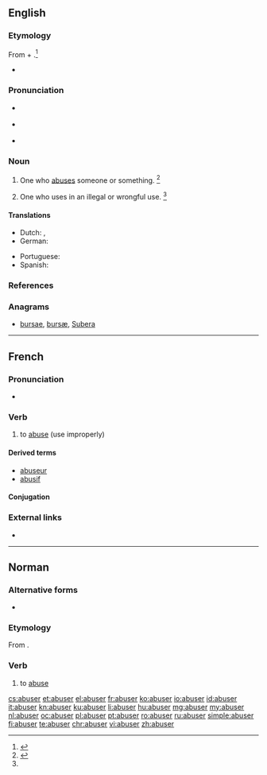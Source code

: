 ==English==

===Etymology===
From {{etyl|enm|en}} {{term|abusen||to abuse|lang=enm}} + {{etyl|en|-}} {{term|-er||one that does the specified action|lang=en}}.<ref name=WI3>{{R:MW3 1976|page=8}}</ref>
* {{suffix|abuse|er|lang=en}}

===Pronunciation===
* {{a|RP}} {{IPA|/əˈbjuː.zɚ/|lang=en}}
* {{a|US}} {{IPA|/əˈbju.zɚ/|lang=en}}

* {{rhymes|uːzə(ɹ)|lang=en}}

===Noun===
{{en-noun}}

# One who [[abuse]]s someone or something. {{defdate|First attested around 1350 to 1470.}}<ref name=SOED>{{R:SOED5|page=10}}</ref>
# {{context|obsolete|lang=en}} One who uses in an illegal or wrongful use. {{defdate|Attested from the mid 17<sup>th</sup> century until the mid 18<sup>th</sup> century.}}<ref name=SOED/>

====Translations====
{{trans-top|one who abuses}}
* Dutch: {{t+|nl|misbruiker|m}}, {{t+|nl|misbruikster|f}}
* German: {{t|de|Missbraucher}}
{{trans-mid}}
* Portuguese: {{t+|pt|abusador}}
* Spanish: {{t+|es|abusador|m}}
{{trans-bottom}}

===References===
<references/>

===Anagrams===
* [[bursae#English|bursae]], [[bursæ#English|bursæ]], [[Subera#English|Subera]]

----

==French==

===Pronunciation===
* {{audio|Fr-abuser.ogg|abuser|lang=fr}}

===Verb===
{{fr-verb}}

# to [[abuse]] (use improperly)

====Derived terms====
* [[abuseur]]
* [[abusif]]

====Conjugation====
{{fr-conj-er|abus}}

===External links===
* {{R:TLFi}}

----

==Norman==

===Alternative forms===
* {{qualifier|Saint Ouen}} {{l|nrf|abûther}}

===Etymology===
From {{etyl|la|nrf}} {{m|la|abūsus||consumed, wasted, misused}}{{suffix||er|lang=nrf}}.

===Verb===
{{nrf-verb}}

# {{label|nrf|Jersey}} to [[abuse]]

[[cs:abuser]]
[[et:abuser]]
[[el:abuser]]
[[fr:abuser]]
[[ko:abuser]]
[[io:abuser]]
[[id:abuser]]
[[it:abuser]]
[[kn:abuser]]
[[ku:abuser]]
[[li:abuser]]
[[hu:abuser]]
[[mg:abuser]]
[[my:abuser]]
[[nl:abuser]]
[[oc:abuser]]
[[pl:abuser]]
[[pt:abuser]]
[[ro:abuser]]
[[ru:abuser]]
[[simple:abuser]]
[[fi:abuser]]
[[te:abuser]]
[[chr:abuser]]
[[vi:abuser]]
[[zh:abuser]]